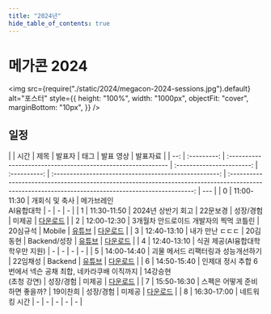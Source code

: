 ```yaml
---
title: "2024년"
hide_table_of_contents: true
---
```


# 메가콘 2024

<img
  src={require("./static/2024/megacon-2024-sessions.jpg").default}
  alt="포스터"
  style={{
    height: "100%",
    width: "1000px",
    objectFit: "cover",
    marginBottom: "10px",
  }}
/>

## 일정

|     |    시간     | 제목                                                         |          발표자           |     태그     |                       발표 영상                       |                                                                      발표자료                                                                       |
| --: | :---------: | :----------------------------------------------------------- | :-----------------------: | :----------: | :---------------------------------------------------: | :-------------------------------------------------------------------------------------------------------------------------------------------------: | --- |
|   0 | 11:00-11:30 | 개회식 및 축사                                               | 메가브레인<br/>AI융합대학 |      -       |                           -                           |                                                                          -                                                                          |
|   1 | 11:30-11:50 | 2024년 상반기 회고                                           |         22문보경          |  성장/경험   |                        미제공                         | [다운로드](https://docs.google.com/presentation/d/1MuSGTETJBt8ntzaI4eVYwtDeBp_gZapO/edit?usp=sharing&ouid=117719804488263619306&rtpof=true&sd=true) |
|   2 | 12:00-12:30 | 3개월차 안드로이드 개발자의 찍먹 코틀린                      |         20심규석          |    Mobile    |        [유튜브](https://youtu.be/Ov4WGdpkWOY)         | [다운로드](https://docs.google.com/presentation/d/1JHEDfiQxu3XVY4N-WiOHFl3NikZfoIdV/edit?usp=sharing&ouid=117719804488263619306&rtpof=true&sd=true) |
|   3 | 12:40-13:10 | 내가 만난 ㄷㄷㄷ                                             |         20김동현          | Backend/성장 | [유튜브](https://www.youtube.com/watch?v=w9OVJ-wiKDo) |                           [다운로드](https://drive.google.com/file/d/1UmqTpHfwjYiN0GW0fuM59UVGTfo6TKm8/view?usp=sharing)                            |
|   4 | 12:40-13:10 | 식권 제공(AI융합대학 학우만 지원)                            |             -             |      -       |                           -                           |                                                                          -                                                                          |
|   5 | 14:00-14:40 | 괴물 메서드 리팩터링과 성능개선하기                          |         22임채성          |   Backend    | [유튜브](https://www.youtube.com/watch?v=C2ns5fGUxz8) | [다운로드](https://docs.google.com/presentation/d/1UeRyzxEmeqqMQBqcabRFb4s0-egNAYy9/edit?usp=sharing&ouid=117719804488263619306&rtpof=true&sd=true) |
|   6 | 14:50-15:40 | 인제대 정시 추합 6번에서 넥슨 공채 최합, 네카라쿠배 이직까지 | 14강승현<br/>(초청 강연)  |  성장/경험   |                        미제공                         | [다운로드](https://docs.google.com/presentation/d/1KX4MNJpjA3QYvUNuQxmE0wZdKj2by_TB/edit?usp=sharing&ouid=117719804488263619306&rtpof=true&sd=true) |
|   7 | 15:50-16:30 | 스펙은 어떻게 준비하면 좋을까?                               |         19이찬희          |  성장/경험   |                        미제공                         | [다운로드](https://docs.google.com/presentation/d/1qDjxwkPlJaGZY5KKVxky6xfqjhlu5_Gz/edit?usp=sharing&ouid=117719804488263619306&rtpof=true&sd=true) |
|   8 | 16:30-17:00 | 네트워킹 시간                                                |             -             |      -       |                           -                           |                                                                          -                                                                          | -   |
